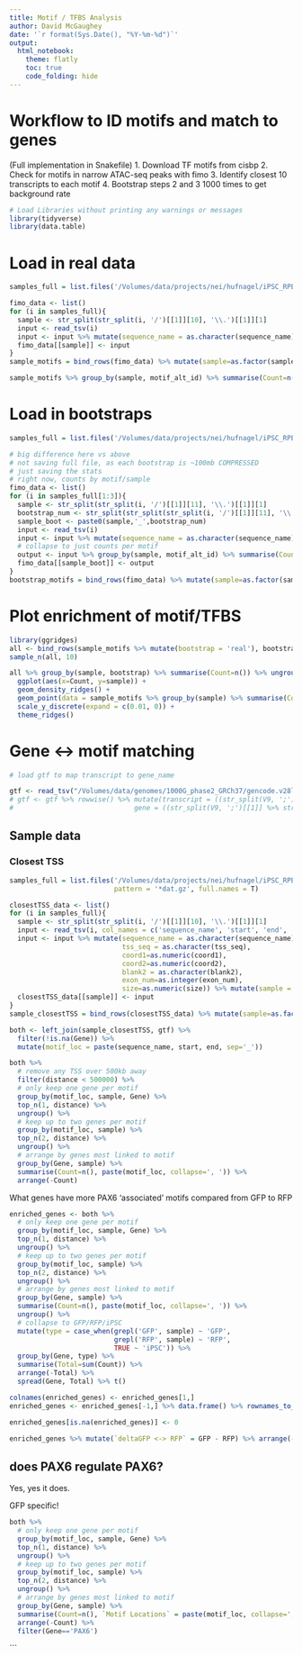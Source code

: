 ```yaml
---
title: Motif / TFBS Analysis
author: David McGaughey
date: '`r format(Sys.Date(), "%Y-%m-%d")`'
output: 
  html_notebook:
    theme: flatly
    toc: true
    code_folding: hide
---
```


# Workflow to ID motifs and match to genes
(Full implementation in Snakefile)
1. Download TF motifs from cisbp
2. Check for motifs in narrow ATAC-seq peaks with fimo
3. Identify closest 10 transcripts to each motif
4. Bootstrap steps 2 and 3 1000 times to get background rate

```r
# Load Libraries without printing any warnings or messages
library(tidyverse)
library(data.table)
```

# Load in real data
```r
samples_full = list.files('/Volumes/data/projects/nei/hufnagel/iPSC_RPE_ATAC_Seq/fimo_motifs/', pattern = '*dat.gz', full.names = T)

fimo_data <- list()
for (i in samples_full){
  sample <- str_split(str_split(i, '/')[[1]][10], '\\.')[[1]][1]
  input <- read_tsv(i)
  input <- input %>% mutate(sequence_name = as.character(sequence_name)) %>% mutate(sample = sample)
  fimo_data[[sample]] <- input
}
sample_motifs = bind_rows(fimo_data) %>% mutate(sample=as.factor(sample))

sample_motifs %>% group_by(sample, motif_alt_id) %>% summarise(Count=n()) %>% arrange(-Count)
```

# Load in bootstraps
```r
samples_full = list.files('/Volumes/data/projects/nei/hufnagel/iPSC_RPE_ATAC_Seq/fimo_motifs/bootstrapping/', pattern = '*dat.gz', full.names = T)

# big difference here vs above
# not saving full file, as each bootstrap is ~100mb COMPRESSED
# just saving the stats
# right now, counts by motif/sample
fimo_data <- list()
for (i in samples_full[1:3]){
  sample <- str_split(str_split(i, '/')[[1]][11], '\\.')[[1]][1]
  bootstrap_num <- str_split(str_split(str_split(i, '/')[[1]][11], '\\.')[[1]][2], '_')[[1]][2]
  sample_boot <- paste0(sample,'_',bootstrap_num)
  input <- read_tsv(i)
  input <- input %>% mutate(sequence_name = as.character(sequence_name)) %>% mutate(sample = sample, bootstrap = bootstrap_num)
  # collapse to just counts per motif
  output <- input %>% group_by(sample, motif_alt_id) %>% summarise(Count=n()) %>% ungroup()
  fimo_data[[sample_boot]] <- output
}
bootstrap_motifs = bind_rows(fimo_data) %>% mutate(sample=as.factor(sample))

```

# Plot enrichment of motif/TFBS
```r
library(ggridges)
all <- bind_rows(sample_motifs %>% mutate(bootstrap = 'real'), bootstrap_motifs)
sample_n(all, 10)

all %>% group_by(sample, bootstrap) %>% summarise(Count=n()) %>% ungroup() %>% 
  ggplot(aes(x=Count, y=sample)) + 
  geom_density_ridges() +
  geom_point(data = sample_motifs %>% group_by(sample) %>% summarise(Count=n()) %>% ungroup(), aes(x=Count,y=sample), colour='red', size=2) +
  scale_y_discrete(expand = c(0.01, 0)) +
  theme_ridges()

```


# Gene <-> motif matching
```r
# load gtf to map transcript to gene_name

gtf <- read_tsv("/Volumes/data/genomes/1000G_phase2_GRCh37/gencode.v28lift37.metadata.HGNC.gz", col_names = c('Transcript','Gene'))
# gtf <- gtf %>% rowwise() %>% mutate(transcript = ((str_split(V9, ';')[[1]] %>% str_extract('transcript_id.*') %>% na.omit())[1] %>% str_split(., '\"'))[[1]][2],
#                              gene = ((str_split(V9, ';')[[1]] %>% str_extract('gene_name.*') %>% na.omit())[1] %>% str_split(., '\"'))[[1]][2])
```
## Sample data
### Closest TSS
```r
samples_full = list.files('/Volumes/data/projects/nei/hufnagel/iPSC_RPE_ATAC_Seq/closest_TSS_motifs/', 
                          pattern = '*dat.gz', full.names = T)

closestTSS_data <- list()
for (i in samples_full){
  sample <- str_split(str_split(i, '/')[[1]][10], '\\.')[[1]][1]
  input <- read_tsv(i, col_names = c('sequence_name', 'start', 'end', 'motif', 'fimo_pvalue', 'strand', 'tss_seq','tss_start','tss_end', 'transcript',  'blank','tss_strand','coord1','coord2','blank2','exon_num','size','exon_pos','distance'))
  input <- input %>% mutate(sequence_name = as.character(sequence_name), 
                            tss_seq = as.character(tss_seq), 
                            coord1=as.numeric(coord1), 
                            coord2=as.numeric(coord2), 
                            blank2 = as.character(blank2), 
                            exon_num=as.integer(exon_num),
                            size=as.numeric(size)) %>% mutate(sample = sample)
  closestTSS_data[[sample]] <- input
}
sample_closestTSS = bind_rows(closestTSS_data) %>% mutate(sample=as.factor(sample)) %>% rowwise() %>% mutate(Transcript = str_split(transcript, '_')[[1]][1])

both <- left_join(sample_closestTSS, gtf) %>% 
  filter(!is.na(Gene)) %>% 
  mutate(motif_loc = paste(sequence_name, start, end, sep='_'))

both %>% 
  # remove any TSS over 500kb away
  filter(distance < 500000) %>% 
  # only keep one gene per motif
  group_by(motif_loc, sample, Gene) %>% 
  top_n(1, distance) %>% 
  ungroup() %>% 
  # keep up to two genes per motif
  group_by(motif_loc, sample) %>% 
  top_n(2, distance) %>% 
  ungroup() %>% 
  # arrange by genes most linked to motif  
  group_by(Gene, sample) %>% 
  summarise(Count=n(), paste(motif_loc, collapse=', ')) %>% 
  arrange(-Count)
```

What genes have more PAX6 'associated' motifs compared from GFP to RFP
```r
enriched_genes <- both %>% 
  # only keep one gene per motif
  group_by(motif_loc, sample, Gene) %>% 
  top_n(1, distance) %>% 
  ungroup() %>% 
  # keep up to two genes per motif
  group_by(motif_loc, sample) %>% 
  top_n(2, distance) %>% 
  ungroup() %>% 
  # arrange by genes most linked to motif  
  group_by(Gene, sample) %>% 
  summarise(Count=n(), paste(motif_loc, collapse=', ')) %>% 
  ungroup() %>% 
  # collapse to GFP/RFP/iPSC
  mutate(type = case_when(grepl('GFP', sample) ~ 'GFP',
                          grepl('RFP', sample) ~ 'RFP',
                          TRUE ~ 'iPSC')) %>% 
  group_by(Gene, type) %>% 
  summarise(Total=sum(Count)) %>% 
  arrange(-Total) %>% 
  spread(Gene, Total) %>% t() 

colnames(enriched_genes) <- enriched_genes[1,]
enriched_genes <- enriched_genes[-1,] %>% data.frame() %>% rownames_to_column('Gene') %>%  mutate(GFP = as.numeric(GFP), iPSC = as.numeric(iPSC), RFP = as.numeric((RFP)))

enriched_genes[is.na(enriched_genes)] <- 0

enriched_genes %>% mutate(`deltaGFP <-> RFP` = GFP - RFP) %>% arrange(-`deltaGFP <-> RFP`, GFP) %>% head(1000) %>% DT::datatable(rownames = F)

```

## does PAX6 regulate PAX6?
Yes, yes it does.

GFP specific!
```r
both %>% 
  # only keep one gene per motif
  group_by(motif_loc, sample, Gene) %>% 
  top_n(1, distance) %>% 
  ungroup() %>% 
  # keep up to two genes per motif
  group_by(motif_loc, sample) %>% 
  top_n(2, distance) %>% 
  ungroup() %>% 
  # arrange by genes most linked to motif  
  group_by(Gene, sample) %>% 
  summarise(Count=n(), `Motif Locations` = paste(motif_loc, collapse=', ')) %>% 
  arrange(-Count) %>% 
  filter(Gene=='PAX6')
```

```

